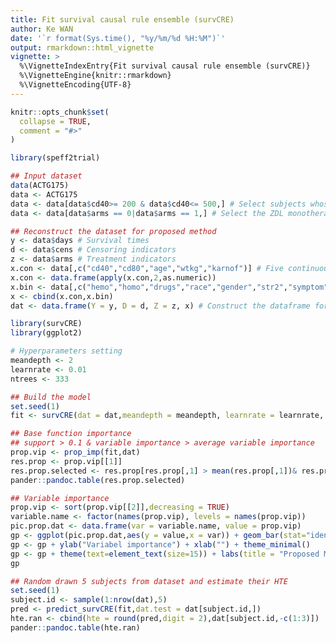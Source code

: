 ---
title: Fit survival causal rule ensemble (survCRE)
author: Ke WAN
date: '`r format(Sys.time(), "%y/%m/%d %H:%M")`'
output: rmarkdown::html_vignette
vignette: >
  %\VignetteIndexEntry{Fit survival causal rule ensemble (survCRE)}
  %\VignetteEngine{knitr::rmarkdown}
  %\VignetteEncoding{UTF-8}
---

```{r, include = FALSE}
knitr::opts_chunk$set(
  collapse = TRUE,
  comment = "#>"
)
```

```{r , echo = TRUE, message=FALSE, warning=FALSE, results = "hide"}
library(speff2trial)

## Input dataset 
data(ACTG175)
data <- ACTG175
data <- data[data$cd40>= 200 & data$cd40<= 500,] # Select subjects whose baseline hazard is between 200 and 500 (Hammer et al.1996)
data <- data[data$arms == 0|data$arms == 1,] # Select the ZDL monotherapy as control,ZDL+ DID combination therapy as treatment 

## Reconstruct the dataset for proposed method
y <- data$days # Survival times
d <- data$cens # Censoring indicators
z <- data$arms # Treatment indicators
x.con <- data[,c("cd40","cd80","age","wtkg","karnof")] # Five continuous variables
x.con <- data.frame(apply(x.con,2,as.numeric))
x.bin <- data[,c("hemo","homo","drugs","race","gender","str2","symptom")] # Seven binary variables
x <- cbind(x.con,x.bin)
dat <- data.frame(Y = y, D = d, Z = z, x) # Construct the dataframe for analysis

```

```{r, echo = TRUE, message = FALSE, warning = FALSE}
library(survCRE)
library(ggplot2)

# Hyperparameters setting
meandepth <- 2
learnrate <- 0.01
ntrees <- 333

## Build the model
set.seed(1)
fit <- survCRE(dat = dat,meandepth = meandepth, learnrate = learnrate, ntrees = ntrees)
```

```{r, echo = TRUE, message = FALSE, warning = FALSE, results = "asis", out.width = "95%"}
## Base function importance
## support > 0.1 & variable importance > average variable importance
prop.vip <- prop_imp(fit,dat)
res.prop <- prop.vip[[1]]
res.prop.selected <- res.prop[res.prop[,1] > mean(res.prop[,1])& res.prop[,3] > 0.1,][,1:3]
pander::pandoc.table(res.prop.selected)
```

```{r, echo = TRUE, message = FALSE, warning = FALSE, fig.height = 5, fig.width = 10, out.width = "95%"}
## Variable importance
prop.vip <- sort(prop.vip[[2]],decreasing = TRUE)
variable.name <- factor(names(prop.vip), levels = names(prop.vip))
pic.prop.dat <- data.frame(var = variable.name, value = prop.vip)
gp <- ggplot(pic.prop.dat,aes(y = value,x = var)) + geom_bar(stat="identity")
gp <- gp + ylab("Variabel importance") + xlab("") + theme_minimal()
gp <- gp + theme(text=element_text(size=15)) + labs(title = "Proposed Method")
gp
```

```{r, echo = TRUE, message = FALSE, warning = FALSE}
## Random drawn 5 subjects from dataset and estimate their HTE
set.seed(1)
subject.id <- sample(1:nrow(dat),5)
pred <- predict_survCRE(fit,dat.test = dat[subject.id,])
hte.ran <- cbind(hte = round(pred,digit = 2),dat[subject.id,-c(1:3)])
pander::pandoc.table(hte.ran)
```


